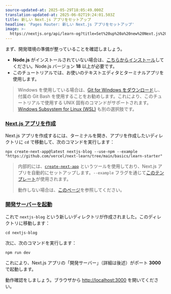 ```yaml
---
source-updated-at: 2025-05-29T18:05:49.000Z
translation-updated-at: 2025-06-02T19:24:01.503Z
title: 新しい Next.js アプリをセットアップ
headline: 'Pages Router: 新しい Next.js アプリをセットアップ'
image: >-
  https://nextjs.org/api/learn-og?title=Set%20up%20a%20new%20Next.js%20app&amp;chapter=1
---
```


まず、開発環境の準備が整っていることを確認しましょう。

*   **Node.js** がインストールされていない場合は、[こちらからインストール](https://nodejs.org/en/)してください。Node.js バージョン **18** 以上が必要です。
*   このチュートリアルでは、お使いのテキストエディタとターミナルアプリを使用します。

> Windows を使用している場合は、[Git for Windows をダウンロード](https://gitforwindows.org/)し、付属の Git Bash を使用することをお勧めします。これにより、このチュートリアルで使用する UNIX 固有のコマンドがサポートされます。[Windows Subsystem for Linux (WSL)](https://docs.microsoft.com/en-us/windows/wsl/install-win10) も別の選択肢です。

### [Next.js アプリを作成](#create-a-nextjs-app)

Next.js アプリを作成するには、ターミナルを開き、アプリを作成したいディレクトリに `cd` で移動して、次のコマンドを実行します：

```
npx create-next-app@latest nextjs-blog --use-npm --example "https://github.com/vercel/next-learn/tree/main/basics/learn-starter"
```

> 内部的には、[`create-next-app`](/docs/api-reference/create-next-app) というツールを使用しており、Next.js アプリを自動的にセットアップします。`--example` フラグを通じて[このテンプレート](https://github.com/vercel/next-learn/tree/main/basics/learn-starter)が使用されます。
> 
> 動作しない場合は、[このページ](https://github.com/vercel/next-learn/blob/main/basics/errors/install.md)を参照してください。

### [開発サーバーを起動](#run-the-development-server)

これで `nextjs-blog` という新しいディレクトリが作成されました。このディレクトリに移動します：

```
cd nextjs-blog
```

次に、次のコマンドを実行します：

```
npm run dev
```

これにより、Next.js アプリの「開発サーバー」（詳細は後述）がポート **3000** で起動します。

動作確認をしましょう。ブラウザから [http://localhost:3000](http://localhost:3000) を開いてください。